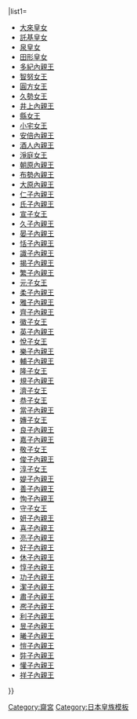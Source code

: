 {{Navbox
|bodyclass=hlist

|name=齋宮
|title=[[齋宮]]{{#if:{{{1|}}}|（{{{1|}}}）|}}
|list1=
*[[大來皇女]]
*[[多紀皇女|託基皇女]]
*[[泉皇女]]
*[[田形皇女]]
*[[多紀皇女|多紀內親王]]
*[[智努女王]]
*[[圓方女王]]
*[[久勢女王]]
*[[井上內親王]]
*[[縣女王]]
*[[小宅女王]]
*[[安倍內親王]]
*[[酒人內親王]]
*[[淨庭女王]]
*[[朝原內親王]]
*[[布勢內親王]]
*[[大原內親王]]
*[[仁子內親王]]
*[[氏子內親王]]
*[[宣子女王]]
*[[久子內親王]]
*[[晏子內親王]]
*[[恬子內親王]]
*[[識子內親王]]
*[[揭子內親王]]
*[[繁子內親王 (光孝天皇皇女)|繁子內親王]]
*[[元子女王]]
*[[柔子內親王]]
*[[雅子內親王]]
*[[齊子內親王 (醍醐天皇皇女)|齊子內親王]]
*[[徽子女王]]
*[[英子內親王]]
*[[悅子女王]]
*[[樂子內親王]]
*[[輔子內親王]]
*[[隆子女王 (齋宮)|隆子女王]]
*[[規子內親王]]
*[[濟子女王]]
*[[恭子女王]]
*[[當子內親王]]
*[[嫥子女王]]
*[[良子內親王]]
*[[嘉子內親王]]
*[[敬子女王]]
*[[俊子內親王]]
*[[淳子女王]]
*[[媞子內親王]]
*[[善子內親王]]
*[[恂子內親王]]
*[[守子女王]]
*[[妍子內親王]]
*[[喜子內親王]]
*[[亮子內親王]]
*[[好子內親王]]
*[[休子內親王]]
*[[惇子內親王]]
*[[功子內親王]]
*[[潔子內親王]]
*[[肅子內親王]]
*[[凞子內親王]]
*[[利子內親王]]
*[[昱子內親王]]
*[[曦子內親王]]
*[[愷子內親王]]
*[[獎子内親王|弉子內親王]]
*[[懽子內親王]]
*[[祥子內親王]]
}}<noinclude>
[[Category:齋宮]]
[[Category:日本皇族模板]]

</noinclude>